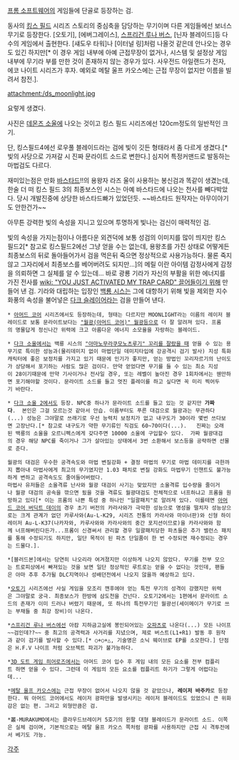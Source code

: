 [[프롬 소프트웨어]]의 게임들에 단골로 등장하는 검.

동사의 [[킹스 필드]] 시리즈 스토리의 중심축을 담당하는 무기이며 다른 게임들에선 보너스무기로 등장한다. [오토기], [에버그레이스], [[스프리건 루나 버스]], [닌자 블레이드]등 다수의 게임에서 출현한다. [섀도우 타워]나 [이터널 링]처럼 나올것 같은데 안나오는 경우도 있긴 하지만[* 이 경우 게임 내부에 아예 근접무장이 없거나, 시스템 및 설정상 게임 내부에 무기라 부를 만한 것이 존재하지 않는 경우가 있다. 사우전드 아일랜드가 전자, 에코 나이트 시리즈가 후자. 예외로 메탈 울프 카오스에는 근접 무장이 없지만 이름을 빌려서 참전.].

attachment:/ds_moonlight.jpg

요렇게 생겼다.

사진은 [[데몬즈 소울]]에 나오는 것이고 킹스 필드 시리즈에선 120cm정도의 일반적인 크기.

단, 킹스필드4에선 로우풀 블레이드라는 검에 빛이 깃든 형태라서 좀 다르게 생겼다.[* 빛의 사당으로 가져갈 시 진짜 문라이트 소드로 변한다.] 심지어 특정커맨드로 발동하는 마법검도 다르다.

재미있는점은 만화 [[바스타드]]!!의 용왕자 라즈 울이 사용하는 봉신검과 똑같이 생겼는데, 한술 더 떠 킹스 필드 3의 최종보스인 시스는 아예 바스타드에 나오는 천사를 빼다박았다. 당시 개발진중에 상당한 바스타드빠가 있었던듯. ~~바스타드 원작자는 아무이야기도 안한건가~~

아무튼 강력한 빛의 속성을 지니고 있으며 투명하게 빛나는 검신이 매력적인 검.

빛의 속성을 가지는점이나 아름다운 외견덕에 보통 성검의 이미지를 많이 띄지만 킹스 필드2[* 참고로 킹스필드2에선 그냥 얻을 수는 없는데, 용왕초를 가진 상태로 어떻게든 최종보스의 뒤로 돌아들어가서 검을 먹은뒤 죽으면 정상적으로 사용가능하다. 물론 죽지않고 그자리에서 최종보스를 베어버려도 되지만...]의 메릴 이란 아이템 감정사에게 감정을 의뢰하면 그 실체를 알 수 있는데... 바로 광룡 기라가 자신의 부활을 위한 에너지를 가진 전사를 [[wiki: "YOU JUST ACTIVATED MY TRAP CARD" 끌어들이기 위해]] 만들어 낸 검.
기라와 대립하는 입장인 [[백룡 시스]]는 그에 대항하기 위해 빛을 제외한 지수화풍의 속성을 불어넣은 [[다크 슬레이어]]라는 검을 만들어 낸다.

 * [[아머드 코어]] 시리즈에서도 등장하는데, 형태는 다르지만 MOONLIGHT라는 이름의 레이저 블레이드로 보통 문라이트보다는 [["월광(아머드 코어)" 월광]]등으로 더 잘 알려져 있다. 프롬의 명물답게 정신나간 위력에 크고 아름다운 에너지 소모율을 자랑하는 블레이드.

 * [[다크 소울]]에서는 백룡 시스의 [["아마노무라쿠모노츠루기" 꼬리를 잘랐을 때]] 얻을 수 있는 용무기로 특이한 성능과(물리데미지 없이 마법단일 데미지타입에 강공격시 검기 발사) 지성 특화캐릭터에 좋은 보정치를 가지고 있기 때문에 인기가 좋지만, 얻는 방법인 꼬리자르기의 난이도가 상당해서 포기하는 사람도 많은 검이다. 만약 얻었다면 무기를 들 수 있는 최소 지성이 28이기때문에 만약 기사이거나 전사일 경우, 또는 레벨이 높아진 경우 1회차에서는 웬만하면 포기해야할 것이다. 문라이트 소드를 들고 멋진 플레이를 하고 싶다면 꼭 미리 찍어두기 바란다.

 * [[다크 소울 2]]에서도 등장. NPC중 하나가 문라이트 소드를 들고 있는 것 같지만 '''가짜다'''.  본인은 그걸 모르는것 같아서 안습. 이름부터도 푸른 대검으로 월광과는 무관하다(...) 성능은 그야말로 쓰래기로 우선 능력치 보정치가 없고 내구도가 30이라 몇번 쓰다보면 고장난다.[* 참고로 내구도가 약한 무기류인 직검도 60~70이다(...).   진짜는 오래된 백룡의 소울을 오르니펙스에게 갖다주면 10000 소울에 구입할수 있다.  가짜 월광대검의 경우 해당 NPC를 죽이거나 그가 살아있는 상태에서 3번 소환해서 보스등을 공략하면 선물로 준다.

 월광의 대검은 우수한 공격속도와 마법 변질강화 + 결정 마법의 무기로 마법 데미지를 극한까지 뽑아내 마법사에게 최고의 무기였지만 1.03 패치로 변질 강화도 마법무기 인챈트도 불가능하게 변하고 공격속도도 줄어들어버렸다.
 마법사 유저들은 소울격류 난사와 월광 대검이 사기는 맞았지만 소울격류 입수량을 줄이거나 월광 대검의 공속을 깎으면 됬을 것을 격류도 월광대검도 전체적으로 너프하냐고 프롬을 원망하고 있다[* 이는 프롬의 나쁜 특성 중 하나인 "일괄패치"로 알려져 있다. 이를테면 [[아머드 코어 버딕트 데이]]의 경우 초기 버전의 카라사와가 극악한 성능으로 명성을 떨치자 성능상으로는 크게 관계가 없던 카루사와(Au-L-K29, 시리즈 전통의 카라사와 마이너판)와 신형 하이레이저 Au-L-K37(나카자와, 카루사와와 카라사와의 중간 포지션이므로)을 카라사와와 함께 너프해버린다든가...프롬이 신경써서 관리할 경우 일괄패치당한 파츠들은 추가 밸런스 패치를 통해 수정되기도 하지만, 일단 목적이 된 파츠 단일품이 한 번 수정되면 재수정되는 경우는 드물다.].

 *[블러드본]에서는 당연히 나오리라 여겨졌지만 이상하게 나오지 않았다. 무기를 전부 모으는 트로피상에서 빠져있는 것을 보면 일단 정상적인 루트로는 얻을 수 없다는 것인데, 팬들은 아마 추후 추가될 DLC지역이나 성배던전에서 나오지 않을까 예상하고 있다.

 *[[오토기]] 시리즈에선 사실 게임을 모조리 깬후에야 얻는 특전 무기의 성격이 강했지만 위력은 그야말로 궁극. 최종보스가 한방에 삼도천을 건넌다. 오토기2에서는 1편에서 문라이트 소드의 존재가 이미 드러나 버렸기 때문에, 또 하나의 특전무기인 월광선(세이메이가 무기로 쓰는 부채들 중 최강 장비)이 나온다.

 *[[스프리건 루나 버스]]에선 아캄 지하금고실에 봉인되어있는 [[오파츠]]로 나온다(...) 모든 나이프~~검인데??~~ 중 최고의 공격력과 사거리를 지녔으며, 제로 버스트(L1+R1) 발동 후 원작과 같이 검기를 발사할 수 있다.[* ○+○+△, 기술명은 소닉 웨이브로 EP를 소모한다.] 단점은 H.F.V 나이프 처럼 오브젝트 파괴가 불가능하다.

 *[[3D 도트 게임 히어로즈]]에서는 아머드 코어 입수 후 게임 내의 모든 요소를 전부 컴플리트 하면 얻을 수 있다. 그런데 이 게임의 모든 요소를 컴플리트 하기가 그렇게 어렵다는데...

 *[[메탈 울프 카오스]]에는 근접 무장이 없어서 나오지 않을 것 같았으나, '''레이저 바주카'''로 등장한다. 뭐 아머드 코어에서도 레이저 광파만을 발생시키는 레이저 블레이드도 있었으니 큰 위화감은 없는 편. 그리고 외형만큼은 검.

 *叢-MURAKUMO에서는 클라우드브레이커 5호기의 왼팔 대형 블레이드가 문라이트 소드. 이쪽은 실체 검이며, 기본적으로는 메탈 울프 카오스 쪽처럼 광파를 사용하지만 근접 시 격투전에서 베기도 가능.

[[각주]]
